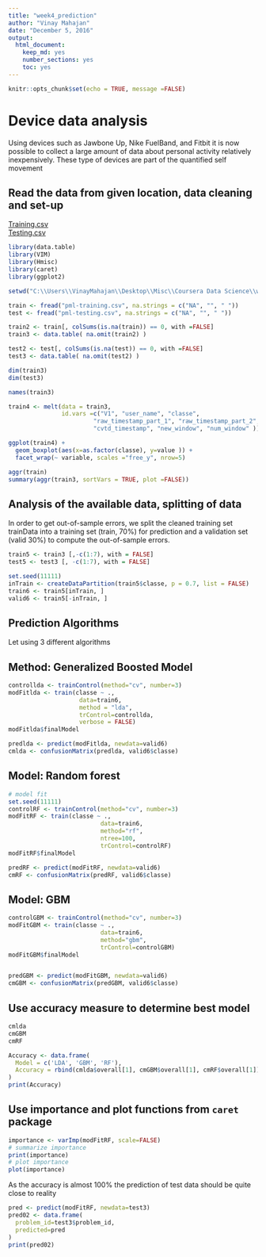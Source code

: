 ---
title: "week4_prediction"
author: "Vinay Mahajan"
date: "December 5, 2016"
output: 
  html_document: 
    keep_md: yes
    number_sections: yes
    toc: yes
---

```{r setup, include=FALSE, message =FALSE}
knitr::opts_chunk$set(echo = TRUE, message =FALSE)
```
# Device data analysis
Using devices such as Jawbone Up, Nike FuelBand, and Fitbit it is now possible to collect a large amount of data about personal activity relatively inexpensively. These type of devices are part of the quantified self movement

## Read the data from given location, data cleaning and set-up

[Training.csv](https://d396qusza40orc.cloudfront.net/predmachlearn/pml-training.csv)  
[Testing.csv](https://d396qusza40orc.cloudfront.net/predmachlearn/pml-testing.csv)  
```{r Setup and data cleaning, results='hide'}

library(data.table)
library(VIM)
library(Hmisc)
library(caret)
library(ggplot2)

setwd("C:\\Users\\VinayMahajan\\Desktop\\Misc\\Coursera Data Science\\week4machinelearning")

train <- fread("pml-training.csv", na.strings = c("NA", "", " "))
test <- fread("pml-testing.csv", na.strings = c("NA", "", " "))

train2 <- train[, colSums(is.na(train)) == 0, with =FALSE]
train3 <- data.table( na.omit(train2) )

test2 <- test[, colSums(is.na(test)) == 0, with =FALSE]
test3 <- data.table( na.omit(test2) )

dim(train3)
dim(test3)

names(train3)

train4 <- melt(data = train3, 
               id.vars =c("V1", "user_name", "classe",            
                        "raw_timestamp_part_1", "raw_timestamp_part_2",
                        "cvtd_timestamp", "new_window", "num_window" ))

ggplot(train4) + 
  geom_boxplot(aes(x=as.factor(classe), y=value )) +
  facet_wrap(~ variable, scales ="free_y", nrow=5)

aggr(train)
summary(aggr(train3, sortVars = TRUE, plot =FALSE))

```

## Analysis of the available data, splitting of data
In order to get out-of-sample errors, we split the cleaned training set trainData into a training set (train, 70%) for prediction and a validation set (valid 30%) to compute the out-of-sample errors.
```{r split of the data}

train5 <- train3 [,-c(1:7), with = FALSE]
test5 <- test3 [, -c(1:7), with = FALSE]

set.seed(11111)
inTrain <- createDataPartition(train5$classe, p = 0.7, list = FALSE)
train6 <- train5[inTrain, ]
valid6 <- train5[-inTrain, ]

``` 

## Prediction Algorithms
Let using 3 different algorithms

## Method: Generalized Boosted Model
```{r rpart, results = 'hide'}

controllda <- trainControl(method="cv", number=3)
modFitlda <- train(classe ~ ., 
                    data=train6, 
                    method = "lda",
                    trControl=controllda, 
                    verbose = FALSE)
modFitlda$finalModel

predlda <- predict(modFitlda, newdata=valid6)
cmlda <- confusionMatrix(predlda, valid6$classe)

```

## Model: Random forest
```{r Random forest, results = 'hide'}

# model fit
set.seed(11111)
controlRF <- trainControl(method="cv", number=3)
modFitRF <- train(classe ~ ., 
                          data=train6, 
                          method="rf",
                          ntree=100,
                          trControl=controlRF)
modFitRF$finalModel

predRF <- predict(modFitRF, newdata=valid6)
cmRF <- confusionMatrix(predRF, valid6$classe)

```

## Model: GBM
```{r GBM, results = 'hide'}

controlGBM <- trainControl(method="cv", number=3)
modFitGBM <- train(classe ~ ., 
                          data=train6, 
                          method="gbm",
                          trControl=controlGBM)
modFitGBM$finalModel


predGBM <- predict(modFitGBM, newdata=valid6)
cmGBM <- confusionMatrix(predGBM, valid6$classe)

```

## Use accuracy measure to determine best model
```{r}

cmlda
cmGBM
cmRF

Accuracy <- data.frame(
  Model = c('LDA', 'GBM', 'RF'),
  Accuracy = rbind(cmlda$overall[1], cmGBM$overall[1], cmRF$overall[1])
)
print(Accuracy)
```

## Use importance and plot functions from `caret` package
```{r important variables}

importance <- varImp(modFitRF, scale=FALSE)
# summarize importance
print(importance)
# plot importance
plot(importance)

```

As the accuracy is almost 100% the prediction of test data should be quite close to reality
```{r Prediction}

pred <- predict(modFitRF, newdata=test3)
pred02 <- data.frame(
  problem_id=test3$problem_id,
  predicted=pred
)
print(pred02)

```
